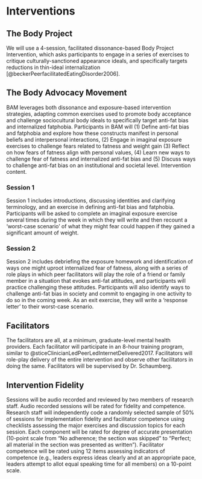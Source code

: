 # Interventions

## The Body Project

We will use a 4-session, facilitated dissonance-based Body Project Intervention, which asks participants to engage in a series of exercises to critique culturally-sanctioned appearance ideals, and specifically targets reductions in thin-ideal internalization [@beckerPeerfacilitatedEatingDisorder2006].

## The Body Advocacy Movement

BAM leverages both dissonance and exposure-based intervention strategies, adapting common exercises used to promote body acceptance and challenge sociocultural body ideals to specifically target anti-fat bias and internalized fatphobia. Participants in BAM will (1) Define anti-fat bias and fatphobia and explore how these constructs manifest in personal beliefs and interpersonal interactions, (2) Engage in imaginal exposure exercises to challenge fears related to fatness and weight gain (3) Reflect on how fears of fatness align with personal values, (4) Learn new ways to challenge fear of fatness and internalized anti-fat bias and (5) Discuss ways to challenge anti-fat bias on an institutional and societal level. Intervention content.

### Session 1

Session 1 includes introductions, discussing identities and clarifying terminology, and an exercise in defining anti-fat bias and fatphobia. Participants will be asked to complete an imaginal exposure exercise several times during the week in which they will write and then recount a 'worst-case scenario' of what they might fear could happen if they gained a significant amount of weight.

### Session 2

Session 2 includes debriefing the exposure homework and identification of ways one might uproot internalized fear of fatness, along with a series of role plays in which peer facilitators will play the role of a friend or family member in a situation that evokes anti-fat attitudes, and participants will practice challenging these attitudes. Participants will also identify ways to challenge anti-fat bias in society and commit to engaging in one activity to do so in the coming week. As an exit exercise, they will write a 'response letter' to their worst-case scenario.

## Facilitators

The facilitators are all, at a minimum, graduate-level mental health providers. Each facilitator will participate in an 8-hour training program, similar to @sticeClinicianLedPeerLedInternetDelivered2017. Facilitators will role-play delivery of the entire intervention and observe other facilitators in doing the same. Facilitators will be supervised by Dr. Schaumberg.

## Intervention Fidelity

Sessions will be audio recorded and reviewed by two members of research staff. Audio recorded sessions will be rated for fidelity and competence. Research staff will independently code a randomly selected sample of 50% of sessions for implementation fidelity and facilitator competence using checklists assessing the major exercises and discussion topics for each session. Each component will be rated for degree of accurate presentation (10-point scale from "No adherence; the section was skipped" to "Perfect; all material in the section was presented as written"). Facilitator competence will be rated using 12 items assessing indicators of competence (e.g., leaders express ideas clearly and at an appropriate pace, leaders attempt to allot equal speaking time for all members) on a 10-point scale.
